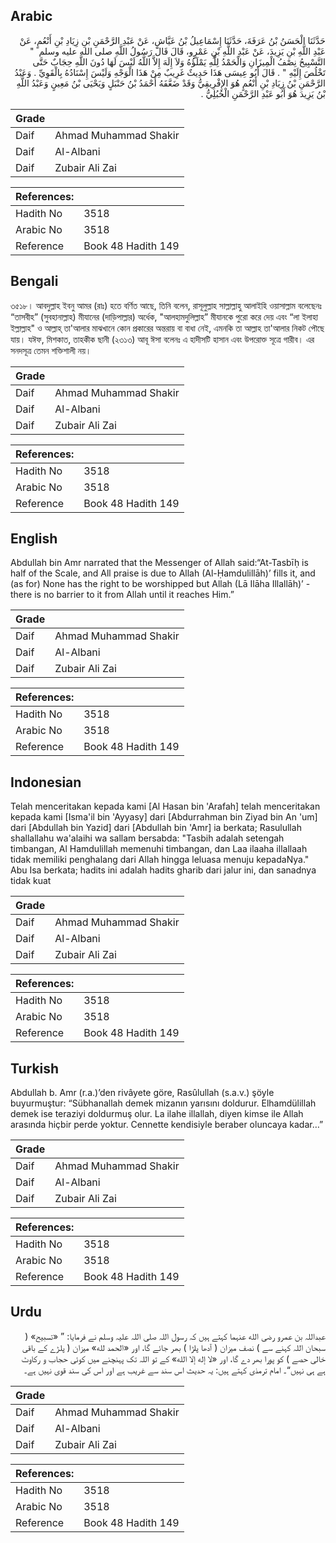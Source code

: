 ## Arabic


<div dir="rtl" lang="ar" style={{fontSize:'larger',backgroundColor:'#f8f9fa',padding:20}}>
حَدَّثَنَا الْحَسَنُ بْنُ عَرَفَةَ، حَدَّثَنَا إِسْمَاعِيلُ بْنُ عَيَّاشٍ، عَنْ عَبْدِ الرَّحْمَنِ بْنِ زِيَادِ بْنِ أَنْعُمٍ، عَنْ عَبْدِ اللَّهِ بْنِ يَزِيدَ، عَنْ عَبْدِ اللَّهِ بْنِ عَمْرٍو، قَالَ قَالَ رَسُولُ اللَّهِ صلى الله عليه وسلم ‏ "‏ التَّسْبِيحُ نِصْفُ الْمِيزَانِ وَالْحَمْدُ لِلَّهِ يَمْلَؤُهُ وَلاَ إِلَهَ إِلاَّ اللَّهُ لَيْسَ لَهَا دُونَ اللَّهِ حِجَابٌ حَتَّى تَخْلُصَ إِلَيْهِ ‏"‏ ‏.‏ قَالَ أَبُو عِيسَى هَذَا حَدِيثٌ غَرِيبٌ مِنْ هَذَا الْوَجْهِ وَلَيْسَ إِسْنَادُهُ بِالْقَوِيِّ ‏.‏ وَعَبْدُ الرَّحْمَنِ بْنُ زِيَادِ بْنِ أَنْعُمٍ هُوَ الإِفْرِيقِيُّ وَقَدْ ضَعَّفَهُ أَحْمَدُ بْنُ حَنْبَلٍ وَيَحْيَى بْنُ مَعِينٍ وَعَبْدُ اللَّهِ بْنُ يَزِيدَ هُوَ أَبُو عَبْدِ الرَّحْمَنِ الْحُبُلِيُّ ‏.‏
</div>
<div style={{backgroundColor:'#f8f9fa',padding:20, marginBottom: 10}}><table> <thead> <tr> <th>Grade</th> <th></th> </tr> </thead> <tbody> <tr><td>Daif</td><td>Ahmad Muhammad Shakir</td></tr><tr><td>Daif</td><td>Al-Albani</td></tr><tr><td>Daif</td><td>Zubair Ali Zai</td></tr></tbody></table><table> <thead> <tr> <th>References:</th> <th></th> </tr> </thead> <tbody><tr><td>Hadith No</td><td>3518</td></tr><tr><td>Arabic No</td><td>3518</td></tr><tr><td>Reference</td><td>Book 48 Hadith 149</td></tr></tbody></table></div>

## Bengali


<div dir="ltr" lang="bn" style={{fontSize:'larger',backgroundColor:'#f8f9fa',padding:20}}>
৩৫১৮। আবদুল্লাহ ইবনু আমর (রাঃ) হতে বর্ণিত আছে, তিনি বলেন, রাসূলুল্লাহ সাল্লাল্লাহু আলাইহি ওয়াসাল্লাম বলেছেনঃ “তাসবীহ” (সুবহানাল্লাহ) মীযানের (দাড়িপাল্লার) অর্ধেক, "আলহামদুলিল্লাহ” মীযানকে পুরো করে দেয় এবং “লা ইলাহা ইল্লাল্লাহ" ও আল্লাহ্ তা'আলার মাঝখানে কোন প্রকারের অন্তরায় বা বাধা নেই, এমনকি তা আল্লাহ তা'আলার নিকট পৌছে যায়। যঈফ, মিশকাত, তাহকীক ছানী (২৩১৩) আবূ ঈসা বলেনঃ এ হাদীসটি হাসান এবং উপরোক্ত সূত্রে গারীব। এর সনদসূত্র তেমন শক্তিশালী নয়।
</div>
<div style={{backgroundColor:'#f8f9fa',padding:20, marginBottom: 10}}><table> <thead> <tr> <th>Grade</th> <th></th> </tr> </thead> <tbody> <tr><td>Daif</td><td>Ahmad Muhammad Shakir</td></tr><tr><td>Daif</td><td>Al-Albani</td></tr><tr><td>Daif</td><td>Zubair Ali Zai</td></tr></tbody></table><table> <thead> <tr> <th>References:</th> <th></th> </tr> </thead> <tbody><tr><td>Hadith No</td><td>3518</td></tr><tr><td>Arabic No</td><td>3518</td></tr><tr><td>Reference</td><td>Book 48 Hadith 149</td></tr></tbody></table></div>

## English


<div dir="ltr" lang="en" style={{fontSize:'larger',backgroundColor:'#f8f9fa',padding:20}}>
Abdullah bin Amr narrated that the Messenger of Allah said:“At-Tasbīḥ is half of the Scale, and All praise is due to Allah (Al-Ḥamdulillāh)’ fills it, and (as for) None has the right to be worshipped but Allah (Lā Ilāha Illallāh)’ - there is no barrier to it from Allah until it reaches Him.”
</div>
<div style={{backgroundColor:'#f8f9fa',padding:20, marginBottom: 10}}><table> <thead> <tr> <th>Grade</th> <th></th> </tr> </thead> <tbody> <tr><td>Daif</td><td>Ahmad Muhammad Shakir</td></tr><tr><td>Daif</td><td>Al-Albani</td></tr><tr><td>Daif</td><td>Zubair Ali Zai</td></tr></tbody></table><table> <thead> <tr> <th>References:</th> <th></th> </tr> </thead> <tbody><tr><td>Hadith No</td><td>3518</td></tr><tr><td>Arabic No</td><td>3518</td></tr><tr><td>Reference</td><td>Book 48 Hadith 149</td></tr></tbody></table></div>

## Indonesian


<div dir="ltr" lang="id" style={{fontSize:'larger',backgroundColor:'#f8f9fa',padding:20}}>
Telah menceritakan kepada kami [Al Hasan bin 'Arafah] telah menceritakan kepada kami [Isma'il bin 'Ayyasy] dari [Abdurrahman bin Ziyad bin An 'um] dari [Abdullah bin Yazid] dari [Abdullah bin 'Amr] ia berkata; Rasulullah shallallahu wa'alaihi wa sallam bersabda: "Tasbih adalah setengah timbangan, Al Hamdulillah memenuhi timbangan, dan Laa ilaaha illallaah tidak memiliki penghalang dari Allah hingga leluasa menuju kepadaNya." Abu Isa berkata; hadits ini adalah hadits gharib dari jalur ini, dan sanadnya tidak kuat
</div>
<div style={{backgroundColor:'#f8f9fa',padding:20, marginBottom: 10}}><table> <thead> <tr> <th>Grade</th> <th></th> </tr> </thead> <tbody> <tr><td>Daif</td><td>Ahmad Muhammad Shakir</td></tr><tr><td>Daif</td><td>Al-Albani</td></tr><tr><td>Daif</td><td>Zubair Ali Zai</td></tr></tbody></table><table> <thead> <tr> <th>References:</th> <th></th> </tr> </thead> <tbody><tr><td>Hadith No</td><td>3518</td></tr><tr><td>Arabic No</td><td>3518</td></tr><tr><td>Reference</td><td>Book 48 Hadith 149</td></tr></tbody></table></div>

## Turkish


<div dir="ltr" lang="tr" style={{fontSize:'larger',backgroundColor:'#f8f9fa',padding:20}}>
Abdullah b. Amr (r.a.)’den rivâyete göre, Rasûlullah (s.a.v.) şöyle buyurmuştur: “Sübhanallah demek mizanın yarısını doldurur. Elhamdülillah demek ise teraziyi doldurmuş olur. La ilahe illallah, diyen kimse ile Allah arasında hiçbir perde yoktur. Cennette kendisiyle beraber oluncaya kadar…”
</div>
<div style={{backgroundColor:'#f8f9fa',padding:20, marginBottom: 10}}><table> <thead> <tr> <th>Grade</th> <th></th> </tr> </thead> <tbody> <tr><td>Daif</td><td>Ahmad Muhammad Shakir</td></tr><tr><td>Daif</td><td>Al-Albani</td></tr><tr><td>Daif</td><td>Zubair Ali Zai</td></tr></tbody></table><table> <thead> <tr> <th>References:</th> <th></th> </tr> </thead> <tbody><tr><td>Hadith No</td><td>3518</td></tr><tr><td>Arabic No</td><td>3518</td></tr><tr><td>Reference</td><td>Book 48 Hadith 149</td></tr></tbody></table></div>

## Urdu


<div dir="rtl" lang="ur" style={{fontSize:'larger',backgroundColor:'#f8f9fa',padding:20}}>
عبداللہ بن عمرو رضی الله عنہما کہتے ہیں کہ رسول اللہ صلی اللہ علیہ وسلم نے فرمایا: ” «تسبيح» ( سبحان اللہ کہنے سے ) نصف میزان ( آدھا پلڑا ) بھر جائے گا، اور «الحمد لله» میزان ( پلڑے کے باقی خالی حصے ) کو پورا بھر دے گا، اور «لا إله إلا الله» کے تو اللہ تک پہنچنے میں کوئی حجاب و رکاوٹ ہے ہی نہیں“۔ امام ترمذی کہتے ہیں: یہ حدیث اس سند سے غریب ہے اور اس کی سند قوی نہیں ہے۔
</div>
<div style={{backgroundColor:'#f8f9fa',padding:20, marginBottom: 10}}><table> <thead> <tr> <th>Grade</th> <th></th> </tr> </thead> <tbody> <tr><td>Daif</td><td>Ahmad Muhammad Shakir</td></tr><tr><td>Daif</td><td>Al-Albani</td></tr><tr><td>Daif</td><td>Zubair Ali Zai</td></tr></tbody></table><table> <thead> <tr> <th>References:</th> <th></th> </tr> </thead> <tbody><tr><td>Hadith No</td><td>3518</td></tr><tr><td>Arabic No</td><td>3518</td></tr><tr><td>Reference</td><td>Book 48 Hadith 149</td></tr></tbody></table></div>